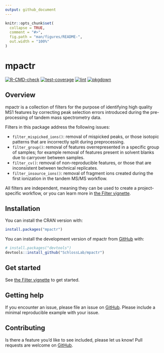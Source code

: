 ```yaml
---
output: github_document
---
```


<!-- README.md is generated from README.Rmd. Please edit that file -->

```r
knitr::opts_chunk$set(
  collapse = TRUE,
  comment = "#>",
  fig.path = "man/figures/README-",
  out.width = "100%"
)
```

# mpactr

<!-- badges: start -->
[![R-CMD-check](https://github.com/mums2/mpactr/actions/workflows/r.yml/badge.svg)](https://github.com/mums2/mpactr/actions/workflows/r.yml)
[![test-coverage](https://github.com/mums2/mpactr/actions/workflows/test-coverage.yml/badge.svg)](https://github.com/mums2/mpactr/actions/workflows/test-coverage.yml)
[![lint](https://github.com/mums2/mpactr/actions/workflows/lintr.yml/badge.svg)](https://github.com/mums2/mpactr/actions/workflows/lintr.yml)
[![pkgdown](https://github.com/mums2/mpactr/actions/workflows/pkgdown.yaml/badge.svg)](https://github.com/mums2/mpactr/actions/workflows/pkgdown.yaml)
<!-- badges: end -->

## Overview

mpactr is a collection of filters for the purpose of identifying high quality MS1 features by correcting peak selection errors introduced during the pre-processing of tandem mass spectrometry data. 

Filters in this package address the following issues:

- `filter_mispicked_ions()`: removal of mispicked peaks, or those isotopic patterns that are incorrectly split during preprocessing.
- `filter_group()`: removal of features overrepresented in a specific group of samples; for example removal of features present in solvent blanks due to carryover between samples.
- `filter_cv()`: removal of non-reproducible features, or those that are inconsistent between technical replicates.
- `filter_insource_ions()`: removal of fragment ions created during the first ionization in the tandem MS/MS workflow.


All filters are independent, meaning they can be used to create a project-specific workflow, or you can learn more in [the Filter vignette](https://www.mums2.org/mpactr/articles/filter2.html).

## Installation

You can install the CRAN version with:

```r
install.packages("mpactr")
```

You can install the development version of mpactr from [GitHub](https://github.com/mums2/mpactr) with:

```r
# install.packages("devtools")
devtools::install_github("SchlossLab/mpactr")
```

## Get started

See [the Filter vignette](https://www.mums2.org/mpactr/articles/filter2.html) to get started.



## Getting help

If you encounter an issue, please file an issue on [GitHub](https://github.com/mums2/mpactr/issues). Please include a minimal reproducible example with your issue.

## Contributing

Is there a feature you'd like to see included, please let us know! Pull requests are welcome on [GitHub](https://github.com/mums2/mpactr/pulls). 
